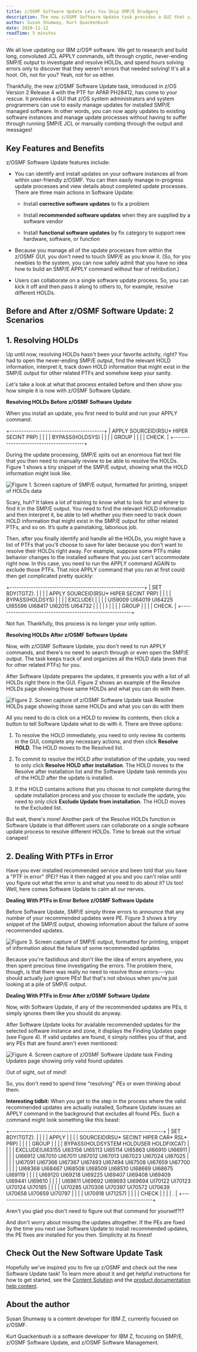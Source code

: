```yaml
---
title: z/OSMF Software Update Lets You Skip SMP/E Drudgery
description: The new z/OSMF Software Update task provides a GUI that z/OS system administrators and system programmers can use to manage updates for installed SMP/E managed software
author: Susan Shumway, Kurt Quackenbush
date: 2020-11-12
readTime: 5 minutes
---
```


We all love updating our IBM z/OS® software. We get to research and
build long, convoluted JCL APPLY commands, sift through cryptic,
never-ending SMP/E output to investigate and resolve HOLDs, and spend
hours solving errors only to discover that they weren't errors that
needed solving! It's all a hoot. Oh, not for you? Yeah, not for us
either.

Thankfully, the new z/OSMF Software Update task, introduced in z/OS
Version 2 Release 4 with the PTF for APAR PH28412, has come to your
rescue. It provides a GUI that z/OS system administrators and system
programmers can use to easily manage updates for installed SMP/E managed
software. In other words, you can now apply updates to existing software
instances and manage update processes without having to suffer through
running SMP/E JCL or manually combing through the output and messages!

## Key Features and Benefits

z/OSMF Software Update features include:

-   You can identify and install updates on your software instances all
    from within user-friendly z/OSMF. You can then easily manage
    in-progress update processes and view details about completed update
    processes. There are three main actions in Software Update:

    -   Install **corrective software updates** to fix a problem

    -   Install **recommended software updates** when they are supplied
        by a software vendor

    -   Install **functional software updates** by fix category to
        support new hardware, software, or function

-   Because you manage all of the update processes from within the
    z/OSMF GUI, you don't need to touch SMP/E as you know it. (So, for
    you newbies to the system, you can now safely admit that you have no
    idea how to build an SMP/E APPLY command without fear of
    retribution.)

-   Users can collaborate on a single software update process. So, you
    can kick it off and then pass it along to others to, for example,
    resolve different HOLDs.

## Before and After z/OSMF Software Update: 2 Scenarios

## 1. Resolving HOLDs

Up until now, resolving HOLDs hasn't been your favorite activity, right?
You had to open the never-ending SMP/E output, find the relevant HOLD
information, interpret it, track down HOLD information that might exist
in the SMP/E output for other related PTFs and somehow keep your sanity.

Let's take a look at what that process entailed before and then show you
how simple it is now with z/OSMF Software Update.

**Resolving HOLDs Before z/OSMF Software Update**

When you install an update, you first need to build and run your APPLY
command:

+----------------------------------------+
| APPLY SOURCEID(RSU* HIPER SECINT PRP) |
|                                        |
| BYPASS(HOLDSYS)                        |
|                                        |
| GROUP                                  |
|                                        |
| CHECK.                                 |
+----------------------------------------+

During the update processing, SMP/E spits out an enormous flat text file that you 
then need to manually review to be able to resolve the HOLDs. Figure 1 shows a tiny 
snippet of the SMP/E output, showing what the HOLD information might look like.

![Figure 1. Screen capture of SMP/E output, formatted for printing, snippet of HOLDs data](images/image1.png "Figure 1. Screen capture of SMP/E output, formatted for printing, snippet of HOLDs data")

Scary, huh? It takes a lot of training to know what to look for and where to find it in 
the SMP/E output. You need to find the relevant HOLD information and then interpret it, 
be able to tell whether you then need to track down HOLD information that might exist in 
the SMP/E output for other related PTFs, and so on. It’s quite a painstaking, laborious job.

Then, after you finally identify and handle all the HOLDs, you might
have a list of PTFs that you'll choose to save for later because you
don't want to resolve their HOLDs right away. For example, suppose some
PTFs make behavior changes to the installed software that you just
can't accommodate right now. In this case, you need to run the APPLY
command AGAIN to exclude those PTFs. That nice APPLY command that you
ran at first could then get complicated pretty quickly:

+---------------------------------------------------------+
| SET BDY(TGTZ).                                          |
|                                                         |
| APPLY SOURCEID(RSU* HIPER SECINT PRP)                  |
|                                                         |
| BYPASS(HOLDSYS)                                         |
|                                                         |
| EXCLUDE(                                                |
|                                                         |
| UI59009 UI64019 UI64225 UI65596 UI68417 UI62015 UI64732 |
|                                                         |
| )                                                       |
|                                                         |
| GROUP                                                   |
|                                                         |
| CHECK.                                                  |
+---------------------------------------------------------+

Not fun. Thankfully, this process is no longer your only option.

**Resolving HOLDs After z/OSMF Software Update**

Now, with z/OSMF Software Update, you don't need to run APPLY commands,
and there's no need to search through or even open the SMP/E output. The
task keeps track of and organizes all the HOLD data (even that for other
related PTFs) for you.

After Software Update prepares the updates, it presents you with a list
of all HOLDs right there in the GUI. Figure 2 shows an example of the
Resolve HOLDs page showing those same HOLDs and what you can do with
them.

![Figure 2. Screen capture of z/OSMF Software Update task Resolve HOLDs page showing those same HOLDs and what you can do with them](images/image2.png "Figure 2. Screen capture of z/OSMF Software Update task Resolve HOLDs page showing those same HOLDs and what you can do with them")

All you need to do is click on a HOLD to review its contents, then click
a button to tell Software Update what to do with it. There are three
options:

1.  To resolve the HOLD immediately, you need to only review its
    contents in the GUI, complete any necessary actions, and then click
    **Resolve HOLD**. The HOLD moves to the Resolved list.

2.  To commit to resolve the HOLD after installation of the update, you
    need to only click **Resolve HOLD after installation**. The HOLD
    moves to the Resolve after installation list and the Software Update
    task reminds you of the HOLD after the update is installed.

3.  If the HOLD contains actions that you choose to not complete during
    the update installation process and you choose to exclude the
    update, you need to only click **Exclude Update from installation**.
    The HOLD moves to the Excluded list.

But wait, there's more! Another perk of the Resolve HOLDs function in
Software Update is that different users can collaborate on a single
software update process to resolve different HOLDs. Time to break out
the virtual canapes!

## 2. Dealing With PTFs in Error

Have you ever installed recommended service and been told that you have
a "PTF in error" (PE)? Has it then nagged at you and you can't relax
until you figure out what the error is and what you need to do about it?
Us too! Well, here comes Software Update to calm all our nerves.

**Dealing With PTFs in Error Before z/OSMF Software Update**

Before Software Update, SMP/E simply threw errors to announce that any
number of your recommended updates were PE. Figure 3 shows a tiny
snippet of the SMP/E output, showing information about the failure of
some recommended updates.

![Figure 3. Screen capture of SMP/E output, formatted for printing, snippet of information about the failure of some recommended updates](images/image3.png "Figure 3. Screen capture of SMP/E output, formatted for printing, snippet of information about the failure of some recommended updates")

Because you're fastidious and don't like the idea of errors anywhere,
you then spent precious time investigating the errors. The problem
there, though, is that there was really no need to resolve those
errors---you should actually just ignore PEs! But that's not obvious
when you're just looking at a pile of SMP/E output.

**Dealing With PTFs in Error After z/OSMF Software Update**

Now, with Software Update, if any of the recommended updates are PEs, it
simply ignores them like you should do anyway.

After Software Update looks for available recommended updates for the
selected software instance and zone, it displays the Finding Updates
page (see Figure 4). If valid updates are found, it simply notifies you
of that, and any PEs that are found aren't even mentioned:

![Figure 4. Screen capture of z/OSMF Software Update task Finding Updates page showing only valid found updates](images/image3.png "Figure 4. Screen capture of z/OSMF Software Update task Finding Updates page showing only valid found updates")

Out of sight, out of mind!

So, you don't need to spend time "resolving" PEs or even thinking about
them.

**Interesting tidbit:** When you get to the step in the process where
the valid recommended updates are actually installed, Software Update
issues an APPLY command in the background that excludes all found PEs.
Such a command might look something like this beast:

+-----------------------------------------------------------------+
| SET BDY(TGTZ).                                                  |
|                                                                 |
| APPLY                                                           |
|                                                                 |
| SOURCEID(RSU* SECINT HIPER CAR* RSL* PRP)                    |
|                                                                 |
| GROUP                                                           |
|                                                                 |
| BYPASS(HOLDSYSTEM HOLDUSER HOLDFIXCAT)                          |
|                                                                 |
| EXCLUDE(UI63155 UI63156 UI65113 UI65114 UI65863 UI66910 UI66911 |
|                                                                 |
| UI66912 UI67010 UI67011 UI67012 UI67013 UI67023 UI67024 UI67025 |
|                                                                 |
| UI67091 UI67366 UI67367 UI67493 UI67494 UI67508 UI67659 UI67700 |
|                                                                 |
| UI68368 UI68467 UI68508 UI68509 UI68510 UI68669 UI68675 UI69119 |
|                                                                 |
| UI69120 UI69218 UI69225 UI69407 UI69408 UI69409 UI69441 UI69610 |
|                                                                 |
| UI69611 UI69692 UI69693 UI69694 UI70122 UI70123 UI70124 UI70185 |
|                                                                 |
| UI70285 UI70306 UI70397 UI70572 UI70639 UI70658 UI70659 UI70797 |
|                                                                 |
| UI70918 UI71257)                                                |
|                                                                 |
| CHECK                                                           |
|                                                                 |
| .                                                               |
+-----------------------------------------------------------------+

Aren't you glad you don't need to figure out that command for
yourself?!?

And don't worry about missing the updates altogether. If the PEs are
fixed by the time you next use Software Update to install recommended
updates, the PE fixes are installed for you then. Simplicity at its
finest!

## Check Out the New Software Update Task

Hopefully we've inspired you to fire up z/OSMF and check out the new
Software Update task! To learn more about it and get helpful
instructions for how to get started, see the [Content Solution](https://www.ibm.com/support/z-content-solutions/software-update-zosmf) and the [product documentation help content](https://www.ibm.com/docs/en/zos/2.4.0?topic=software-update-task).

## About the author

Susan Shumway is a content developer for IBM Z, currently focused on z/OSMF. 

Kurt Quackenbush is a software developer for IBM Z, focusing on SMP/E, z/OSMF Software Update, and z/OSMF Software Management.